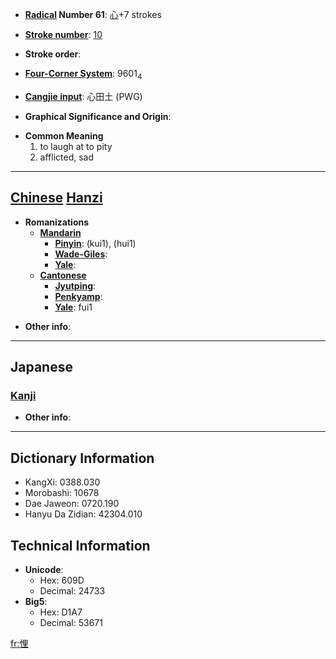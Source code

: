 * '''[[Wiktionary:Chinese radical index| Radical]] Number 61''': [[Wiktionary:Chinese radical index 心|心]]+7 strokes

* '''[[Wiktionary:Chinese total strokes index|Stroke number]]''': [[Wiktionary:Chinese total strokes index 10|10]]

* '''Stroke order''': 

* '''[[Wiktionary:Chinese four corner index|Four-Corner System]]''': 9601<sub>4</sub>

* '''[[Wiktionary:Chinese Cangjie index|Cangjie input]]''': 心田土 (PWG)

* '''Graphical Significance and Origin''': 

* '''Common Meaning'''
*#to laugh at to pity
*# afflicted, sad


----

== [[Chinese]] [[Hanzi]] ==

* '''Romanizations'''
** '''[[Mandarin]]'''
*** '''[[Pinyin]]''': (kui1), (hui1) 
*** '''[[Wade-Giles]]''': 
*** '''[[Yale]]''': 
** '''[[Cantonese]]'''
*** '''[[Jyutping]]''':
*** '''[[Penkyamp]]''': 
*** '''[[Yale]]''': fui1

* '''Other info''': 

----

==Japanese==
===[[Kanji]]===
{{kanji|on readings=[[かい]] (kai), [[り]] (ri)|kun readings=[[たわむれる]] (tawamureru)}}

* '''Other info''':  

----

== Dictionary Information ==

* KangXi: 0388.030
* Morobashi: 10678
* Dae Jaweon: 0720.190
* Hanyu Da Zidian: 42304.010

== Technical Information ==

* '''Unicode''':
** Hex: 609D
** Decimal: 24733
* '''Big5''':
** Hex: D1A7
** Decimal: 53671

[[fr:悝]]